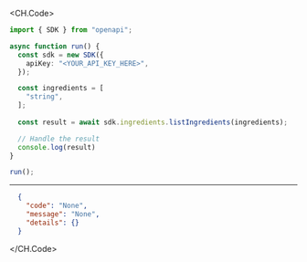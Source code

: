 
<CH.Code>
```typescript ListIngredients.ts
import { SDK } from "openapi";

async function run() {
  const sdk = new SDK({
    apiKey: "<YOUR_API_KEY_HERE>",
  });

  const ingredients = [
    "string",
  ];
  
  const result = await sdk.ingredients.listIngredients(ingredients);

  // Handle the result
  console.log(result)
}

run();
```
---

```json Example Response
  {
    "code": "None",
    "message": "None",
    "details": {}
  }
```
</CH.Code>
